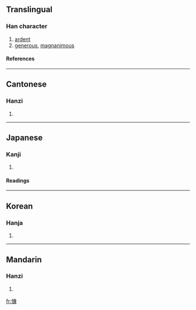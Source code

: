 ==Translingual==
===Han character===
{{Han char|rn=61|rad=心|as=11|sn=14|four=9003<sub>2</sub>|canj=心戈中水 (PILE)}}
# [[ardent]]
# [[generous]], [[magnanimous]]
====References====
{{Han ref|kx=0400.160|dkj=11146|dj=0740.090|hdz=42347.100|uh=6177|ud=24951|bh=BA42|bd=47682}}
----
==Cantonese==
===Hanzi===
{{yue-hanzi|jyut=|y=hung2, kong2}}
# {{defn|Cantonese}}
----
==Japanese==
===Kanji===
{{ja-kanji|grade=|rs=心11}}
# {{defn|Japanese}} 
====Readings====
{{ja-readings|on=[[こう]] (kō)|kun=[[いきどおる]] (ikidooru)}}
----
==Korean==
===Hanja===
{{ko-hanja|hangeul=강|eumhun=|rv=gang|mr=kang|y=kang}}
# {{defn|Korean}}
----
==Mandarin==
===Hanzi===
{{cmn-hanzi|pin=[[kāng]] ([[kang1]])|wg=k'ang<sup>1</sup>}}
# {{defn|Mandarin}}

[[fr:慷]]